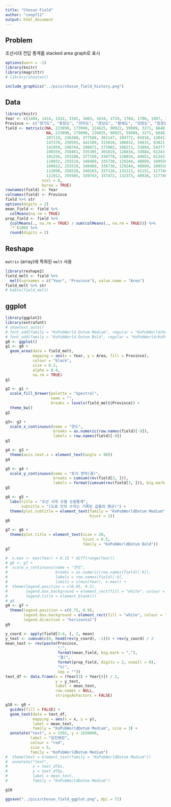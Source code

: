 ```yaml
---
title: "Chosun Field"
author: "coop711"
output: html_document
---
```


## Problem

조선시대 전답 통계를 stacked area graph로 표시

<!--
![](../pics/chosun_field.png)
-->

```r
options(warn = -1)
library(knitr)
library(magrittr)
# library(showtext)
```

```r
include_graphics("../pics/chosun_field_history.png")
```

<P style = "page-break-before:always">

## Data

```r
library(knitr)
Year <- c(1404, 1414, 1432, 1592, 1603, 1634, 1719, 1784, 1786, 1807, 1864)
Province <- c("경기도", "충청도", "전라도", "경상도", "황해도", "강원도", "함경도", "평안도")
field <- matrix(c(NA, 223090, 173990, 224625, 90922, 59989, 3271, 6648,
                  NA, 223090, 279090, 226025, 90925, 59989, 3271, 6648,
                  207119, 236300, 377588, 301147, 104772, 65916, 130413, 308751, 
                  147370, 250503, 442189, 315026, 106832, 34831, 63821, 153009,
                  141959, 240744, 198672, 173902, 108211, 33884, 54377, 153009,
                  100359, 258461, 335305, 301819, 128834, 33884, 61243, 94000,
                  101256, 255208, 377159, 336778, 128834, 44051, 61243, 90804,
                  110932, 255519, 348489, 335730, 129244, 40889, 109556, 105760,
                  109932, 255519, 348489, 336730, 129244, 40889, 109556, 106041,
                  112090, 256528, 340103, 337128, 132211, 41151, 117746, 119635, 
                  111912, 255585, 339743, 337472, 132373, 40926, 117746, 119735), 
                ncol = 8, 
                byrow = TRUE)
rownames(field) <- Year
colnames(field) <- Province
field %>% str
options(digits = 2)
mean_field <- field %>% 
  colMeans(na.rm = TRUE)
prop_field <- field %>% 
  {colMeans(., na.rm = TRUE) / sum(colMeans(., na.rm = TRUE))} %>%
  `*`(100) %>%
  round(digits = 2)
```

<!--
<P style = "page-break-before:always">
-->

## Reshape

`matrix` (array)에 특화된 `melt` 사용

```r
library(reshape2)
field_melt <- field %>%
  melt(varnames = c("Year", "Province"), value.name = "Area")
field_melt %>% str
# kable(field_melt)
```

<P style = "page-break-before:always">

## ggplot

```r
library(ggplot2)
library(extrafont)
# showtext_auto()
# font_add(family = "KoPubWorld Dotum Medium", regular = "KoPubWorld/KoPubWorld  Dotum Medium.ttf")
# font_add(family = "KoPubWorld Dotum Bold", regular = "KoPubWorld/KoPubWorld Dotum Bold.ttf")
g0 <- ggplot()
g1 <- g0 +
  geom_area(data = field_melt, 
            mapping = aes(x = Year, y = Area, fill = Province),
            colour = "black", 
            size = 0.2, 
            alpha = 0.4, 
            na.rm = TRUE)
g1
```

<P style = "page-break-before:always">

```r
g2 <- g1 +
  scale_fill_brewer(palette = "Spectral", 
                    name = "",
                    breaks = levels(field_melt$Province)) +
  theme_bw()
g2
```

<P style = "page-break-before:always">

```r
g3<- g2 + 
  scale_x_continuous(name = "연도", 
                     breaks = as.numeric(row.names(field)[-9]),
                     labels = row.names(field)[-9])
g3
```

<P style = "page-break-before:always">

```r
g4 <- g3 +
  theme(axis.text.x = element_text(angle = 90))
g4
```

<P style = "page-break-before:always">

```r
g5 <- g4 + 
  scale_y_continuous(name = "토지 면적(결)",
                     breaks = cumsum(rev(field[3, ])),
                     labels = format(cumsum(rev(field[3, ])), big.mark = ","))
g5
```

<P style = "page-break-before:always">

```r
g6 <- g5 +
  labs(title = "조선 시대 도별 논밭통계", 
       subtitle = "(도표 안의 수치는 기록된 값들의 평균)") +
  theme(plot.subtitle = element_text(family = "KoPubWorldDotum Medium", 
                                     hjust = 1))
g6
```

<P style = "page-break-before:always">

```r
g7 <- g6 +
  theme(plot.title = element_text(size = 20, 
                                  hjust = 0.5,
                                  family = "KoPubWorldDotum Bold"))
g7
```

<P style = "page-break-before:always">

```r
#  x.max <- max(Year) + 0.15 * diff(range(Year))
# g8 <- g7 +
#  scale_x_continuous(name = "연도", 
#                     breaks = as.numeric(row.names(field)[-9]),
#                     labels = row.names(field)[-9],
#                     limits = c(min(Year), x.max)) +
#  theme(legend.position = c(0.95, 0.5),
#        legend.box.background = element_rect(fill = "white", colour = "black"),
#        legend.title = element_blank())
# g8
g9 <- g7 +
  theme(legend.position = c(0.75, 0.9),
        legend.box.background = element_rect(fill = "white", colour = "black"),
        legend.direction = "horizontal")
g9
```

```r
y_coord <- apply(field[3:4, ], 2, mean)
y_text <- cumsum(c(0, head(rev(y_coord), -1))) + rev(y_coord) / 2
mean_text <- rev(paste(Province, 
                       ":", 
                       format(mean_field, big.mark = ","), 
                       "결(", 
                       format(prop_field, digits = 2, nsmall = 0), 
                       "%)", 
                       sep = ""))
text_df <- data.frame(x = (Year[3] + Year[4]) / 2, 
                      y = y_text, 
                      label = mean_text, 
                      row.names = NULL, 
                      stringsAsFactors = FALSE)
```

<P style = "page-break-before:always">

```r
g10 <- g9 +
  guides(fill = FALSE) +
  geom_text(data = text_df, 
            mapping = aes(x = x, y = y), 
            label = mean_text, 
            family = "KoPubWorldDotum Medium", size = 3) +
  annotate("text", x = 1592, y = 1650000, 
           label = "임진왜란", 
           colour = "red",
           size = 5,
           family = "KoPubWorldDotum Medium")
#  theme(text = element_text(family = "KoPubWorldDotum Medium"))
#  annotate("text", 
#           x = text_df$x, 
#           y = text_df$y, 
#           label = mean_text, 
#           family = "KoPubWorldDotum Medium")

g10

ggsave("../pics/chosun_field_ggplot.png", dpi = 72)
```

